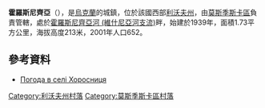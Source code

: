 {{coord|49|49|40|N|23|16|23|E|scale:100000|display=title}}

'''霍羅斯尼齊亞'''（{{lang-uk|Хоросниця}}），是[[烏克蘭|烏克蘭]]的城鎮，位於該國西部[[利沃夫州|利沃夫州]]，由[[莫斯季斯卡區|莫斯季斯卡區]]負責管轄，處於[[霍羅斯尼齊亞河_(維什尼亞河支流)|霍羅斯尼齊亞河 (維什尼亞河支流)]]畔，始建於1939年，面積1.73平方公里，海拔高度213米，2001年人口652。

==參考資料==
* [http://weather.in.ua/ua/l'vovskaja/27499 Погода в селі Хоросниця] {{Wayback|url=http://weather.in.ua/ua/l%27vovskaja/27499 |date=20111221145147 }}

[[Category:利沃夫州村落|Category:利沃夫州村落]]
[[Category:莫斯季斯卡區村落|Category:莫斯季斯卡區村落]]


{{Lviv-geo-stub}}